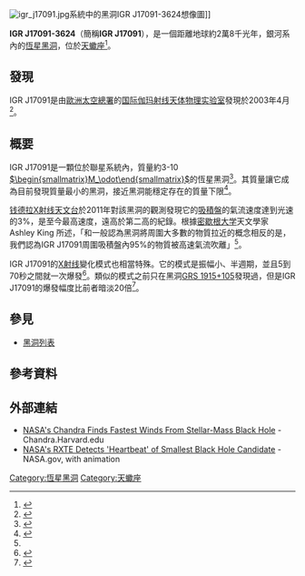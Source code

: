 {{Sky|17|09|07.92|-|36|24|25.20}}
{{NoteTA
|G1=物理学
|G2=Astronomy
|1=zh-hans:欧洲宇航局; zh-hant:歐洲太空總署;
|2=zh-hans:钱德拉; zh-hant:昌德拉; zh-tw:錢卓拉;
|3=zh-hans:空间望远镜; zh-hant:太空望遠鏡;
|4=zh-cn:密歇根大学; zh-tw:密西根大學; zh-hk:密芝根大學;
}}
[[File:igr_j17091.jpg|thumb]]系統中的黑洞IGR J17091-3624想像圖]]

'''IGR J17091-3624'''（簡稱'''IGR J17091'''），是一個距離地球約2萬8千光年，銀河系內的[[恆星黑洞|恆星黑洞]]，位於[[天蠍座|天蠍座]]<ref>{{cite web|url=http://chandra.harvard.edu/photo/2012/igr/|title=IGR J17091: Chandra Finds Fastest Winds|publisher=''NASA/Harvard''|author=Ashley King|display-authors=et al.|accessdate=September 27, 2012|date=February 21, 2012|archive-date=2012-09-19|archive-url=https://web.archive.org/web/20120919093405/http://chandra.harvard.edu/photo/2012/igr/|dead-url=no}}</ref>。

==發現==
IGR J17091是由[[歐洲太空總署|歐洲太空總署]]的[[国际伽玛射线天体物理实验室|国际伽玛射线天体物理实验室]]發現於2003年4月<ref>{{cite web|url=http://www.astronomerstelegram.org/?read=149|title=IGR J17091-3624|publisher=''astronomerstelegram.org''|author=Erik Kuulkers|accessdate=January 17, 2013|date=April 19, 2003|archive-date=2016-02-07|archive-url=https://web.archive.org/web/20160207102147/http://www.astronomerstelegram.org/?read=149|dead-url=no}}</ref>。

==概要==
IGR J17091是一顆位於聯星系統內，質量約3-10 [[太陽質量|<math>\begin{smallmatrix}M_\odot\end{smallmatrix}</math>]]的恆星黑洞<ref name="#1">{{cite web|url=http://chandra.harvard.edu/press/12_releases/press_022112.html|title=Chandra Finds Fastest Winds from Stellar Black Hole|publisher=''NASA''|author=Ashley King|display-authors=et al.|accessdate=September 27, 2012|date=February 21, 2012|archive-date=2013-01-07|archive-url=https://web.archive.org/web/20130107225459/http://chandra.harvard.edu/press/12_releases/press_022112.html|dead-url=yes}}</ref>。其質量讓它成為目前發現質量最小的黑洞，接近黑洞能穩定存在的質量下限<ref>{{cite web|url=http://www.space.com/15941-strangest-black-holes-universe-countdown.html|title=Strangest Black Holes in the Universe, pg 9|publisher="Space.com"|author=Charles Q. Choi|accessdate=September 27, 2012|date=August 24, 2012|archive-date=2019-05-16|archive-url=https://web.archive.org/web/20190516144650/https://www.space.com/15941-strangest-black-holes-universe-countdown.html|dead-url=no}}</ref>。

[[钱德拉X射线天文台|钱德拉X射线天文台]]於2011年對該黑洞的觀測發現它的[[吸積盤|吸積盤]]的氣流速度達到光速的3%，是至今最高速度，遠高於第二高的紀錄。根據[[密歇根大学|密歇根大学]]天文學家 Ashley King 所述，「和一般認為黑洞將周圍大多數的物質拉近的概念相反的是，我們認為IGR J17091周圍吸積盤內95%的物質被高速氣流吹離」<ref name="#1"/>。

IGR J17091的[[X射线|X射线]]變化模式也相當特殊。它的模式是振幅小、半週期，並且5到70秒之間就一次爆發<ref>{{cite journal |last=Rao |first=Anjali |last2=Vadawale |first2=S. V. |title=Why is IGR J17091–3624 so faint? |page=1 |format=PDF |arxiv=arXiv:1209.2506 [astro-ph.HE] |accessdate=September 27, 2012 |url=http://arxiv.org/pdf/1209.2506v1.pdf |date=September 12, 2012 |journal= |archive-date=2016-08-09 |archive-url=https://web.archive.org/web/20160809231028/http://arxiv.org/pdf/1209.2506v1.pdf |dead-url=no }}</ref>。類似的模式之前只在黑洞[[GRS_1915+105|GRS 1915+105]]發現過，但是IGR J17091的爆發幅度比前者暗淡20倍<ref>{{cite journal |last=Rao |first=Anjali |last2=Vadawale |first2=S. V. |title=Why is IGR J17091–3624 so faint? |page=2 |format=PDF |arxiv=arXiv:1209.2506 [astro-ph.HE] |accessdate=September 27, 2012 |url=http://arxiv.org/pdf/1209.2506v1.pdf |date=September 12, 2012 |journal= |archive-date=2016-08-09 |archive-url=https://web.archive.org/web/20160809231028/http://arxiv.org/pdf/1209.2506v1.pdf |dead-url=no }}</ref>。

==參見==
*[[黑洞列表|黑洞列表]]

==參考資料==
{{reflist|2}}

==外部連結==
* [http://chandra.harvard.edu/press/12_releases/press_022112.html NASA's Chandra Finds Fastest Winds From Stellar-Mass Black Hole]{{Wayback|url=http://chandra.harvard.edu/press/12_releases/press_022112.html |date=20130107225459 }} - Chandra.Harvard.edu
* [http://www.nasa.gov/topics/universe/features/black-hole-heartbeat.html NASA's RXTE Detects 'Heartbeat' of Smallest Black Hole Candidate]{{Wayback|url=http://www.nasa.gov/topics/universe/features/black-hole-heartbeat.html |date=20170501214607 }} - NASA.gov, with animation

{{天蝎座恒星}}

[[Category:恆星黑洞|Category:恆星黑洞]]
[[Category:天蠍座|Category:天蠍座]]